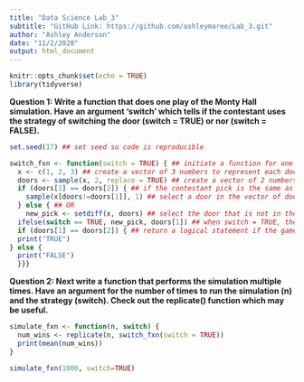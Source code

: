 ```yaml
---
title: "Data Science Lab_3"
subtitle: "GitHub Link: https://github.com/ashleymaree/Lab_3.git"
author: "Ashley Anderson"
date: "11/2/2020"
output: html_document
---
```


```r
knitr::opts_chunk$set(echo = TRUE)
library(tidyverse)
```

**Question 1: Write a function that does one play of the Monty Hall simulation. Have an argument ‘switch’ which tells if the contestant uses the strategy of switching the door (switch = TRUE) or nor (switch = FALSE).**
```r
set.seed(17) ## set seed so code is reproducible

switch_fxn <- function(switch = TRUE) { ## initiate a function for one play of the Monty Hall Simulation
  x <- c(1, 2, 3) ## create a vector of 3 numbers to represent each door
  doors <- sample(x, 2, replace = TRUE) ## create a vector of 2 numbers: the first being the door the contestant picks and the second being the door the prize is under
  if (doors[1] == doors[2]) { ## if the contestant pick is the same as the prize...
    sample(x[doors!=doors[1]], 1) ## select a door in the vector of door numbers that is not equal to the contestant's pick
  } else { ## OR
    new_pick <- setdiff(x, doors) ## select the door that is not in the vector of total door numbers and the vector of the contestant's pick and the prize door
  ifelse(switch == TRUE, new_pick, doors[1]) ## when switch = TRUE, the door number not included in the the vector of the contestant's pick and the prize door is selected and 
  if (doors[1] == doors[2]) { ## return a logical statement if the game was won (TRUE) or lost (FALSE)
  print("TRUE")
} else {
  print("FALSE")
  }}}
```

**Question 2: Next write a function that performs the simulation multiple times. Have an argument for the number of times to run the simulation (n) and the strategy (switch). Check out the replicate() function which may be useful.**
```r
simulate_fxn <- function(n, switch) {
  num_wins <- replicate(n, switch_fxn(switch = TRUE))
  print(mean(num_wins))
}

simulate_fxn(1000, switch=TRUE)
```

